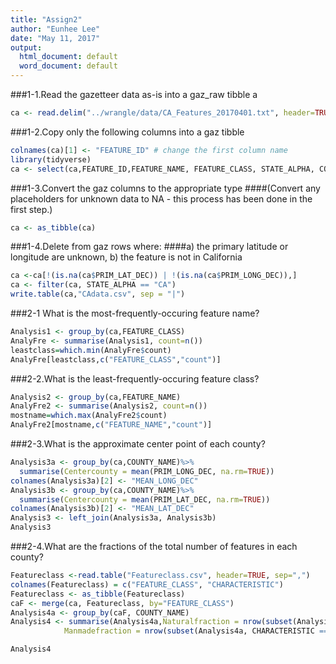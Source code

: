 ```yaml
---
title: "Assign2"
author: "Eunhee Lee"
date: "May 11, 2017"
output:
  html_document: default
  word_document: default
---
```



###1-1.Read the gazetteer data as-is into a gaz_raw tibble a


```r
ca <- read.delim("../wrangle/data/CA_Features_20170401.txt", header=TRUE, sep="|",na="")
```



###1-2.Copy only the following columns into a gaz tibble 

```r
colnames(ca)[1] <- "FEATURE_ID" # change the first column name
library(tidyverse)
ca <- select(ca,FEATURE_ID,FEATURE_NAME, FEATURE_CLASS, STATE_ALPHA, COUNTY_NAME, PRIM_LAT_DEC, PRIM_LONG_DEC, SOURCE_LAT_DEC, SOURCE_LONG_DEC, ELEV_IN_M, MAP_NAME, DATE_CREATED, DATE_EDITED)
```



###1-3.Convert the gaz columns to the appropriate type
####(Convert any placeholders for unknown data to NA - this process has been done in the first step.)

```r
ca <- as_tibble(ca) 

```



###1-4.Delete from gaz rows where: 
####a) the primary latitude or longitude are unknown, b) the feature is not in California

```r
ca <-ca[!(is.na(ca$PRIM_LAT_DEC)) | !(is.na(ca$PRIM_LONG_DEC)),]
ca <- filter(ca, STATE_ALPHA == "CA")
write.table(ca,"CAdata.csv", sep = "|")
``` 

###2-1 What is the most-frequently-occuring feature name?

```r
Analysis1 <- group_by(ca,FEATURE_CLASS)
AnalyFre <- summarise(Analysis1, count=n())
leastclass=which.min(AnalyFre$count)
AnalyFre[leastclass,c("FEATURE_CLASS","count")]
```



###2-2.What is the least-frequently-occuring feature class?

```r
Analysis2 <- group_by(ca,FEATURE_NAME)
AnalyFre2 <- summarise(Analysis2, count=n())
mostname=which.max(AnalyFre2$count)
AnalyFre2[mostname,c("FEATURE_NAME","count")]
```



###2-3.What is the approximate center point of each county? 

```r
Analysis3a <- group_by(ca,COUNTY_NAME)%>% 
  summarise(Centercounty = mean(PRIM_LONG_DEC, na.rm=TRUE)) 
colnames(Analysis3a)[2] <- "MEAN_LONG_DEC"
Analysis3b <- group_by(ca,COUNTY_NAME)%>% 
  summarise(Centercounty = mean(PRIM_LAT_DEC, na.rm=TRUE)) 
colnames(Analysis3b)[2] <- "MEAN_LAT_DEC"
Analysis3 <- left_join(Analysis3a, Analysis3b)
Analysis3
```



###2-4.What are the fractions of the total number of features in each county?



```r
Featureclass <-read.table("Featureclass.csv", header=TRUE, sep=",")
colnames(Featureclass) = c("FEATURE_CLASS", "CHARACTERISTIC")
Featureclass <- as_tibble(Featureclass)
caF <- merge(ca, Featureclass, by="FEATURE_CLASS")
Analysis4a <- group_by(caF, COUNTY_NAME)
Analysis4 <- summarise(Analysis4a,Naturalfraction = nrow(subset(Analysis4a, CHARACTERISTIC == "Natural"))/nrow(Analysis4a)*100,
            Manmadefraction = nrow(subset(Analysis4a, CHARACTERISTIC == "Manmade"))/nrow(Analysis4a)*100)  

Analysis4

```

